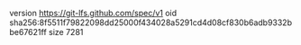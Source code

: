 version https://git-lfs.github.com/spec/v1
oid sha256:8f5511f79822098dd25000f434028a5291cd4d08cf830b6adb9332bbe67621ff
size 7281
